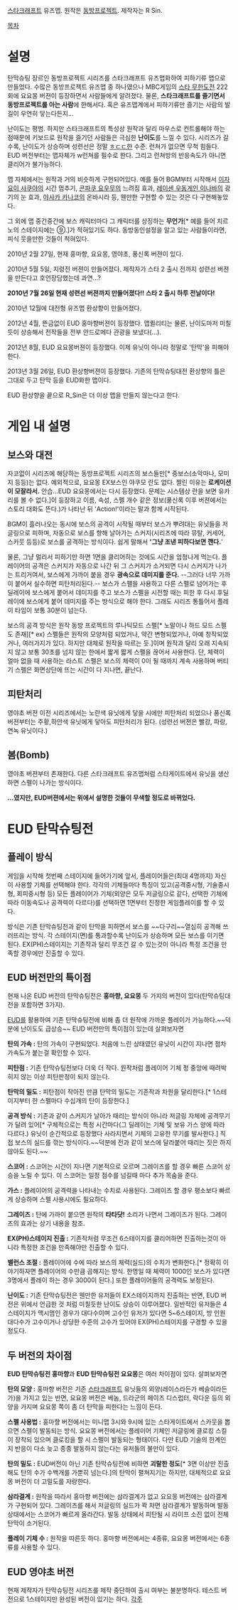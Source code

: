 [[스타크래프트]] 유즈맵. 원작은 [[동방프로젝트]]. 제작자는 R Sin.

[[목차]]
= 설명 =
탄막슈팅 장르인 동방프로젝트 시리즈를 스타크래프트 유즈맵화하여 피하기류 맵으로 만들었다. 수많은 동방프로젝트 유즈맵 중 하나였으나 MBC게임의 [[스타 무한도전]] 222회에 요요몽 버젼이 등장하면서 사람들에게 알려졌다. 물론, '''스타크래프트를 즐기면서 동방프로젝트를 아는 사람'''에 한해서다. 혹은 유즈맵계에서 피하기류만 즐기는 사람의 발길이 우연히 닿는다든지...

난이도는 평범. 하지만 스타크래프트의 특성상 원작과 달리 마우스로 컨트롤해야 하는 점때문에 키보드로 원작을 즐기던 사람들은 극심한 '''난이도'''를 느낄 수 있다. 시리즈가 갈 수록, 난이도가 상승하며 성련선은 정말 [[ㅎㄷㄷ]]한 수준. 런쳐가 없으면 무척 힘들다. EUD 버전부터는 맵자체가 w런쳐를 필수로 한다. 그리고 런쳐방의 반응속도가 아니면 클리어가 불가능하다.

맵 자체에서는 원작과 거의 비슷하게 구현되어있다. 예를 들어 BGM부터 시작해서 [[이자요이 사쿠야]]의 시간 멈추기, [[콘파쿠 요우무]]의 느려짐 효과, [[레이센 우동게인 이나바]]의 광기의 눈 효과, [[야사카 카나코]]의 온바시라 등, 웬만한 구현할 수 있는 것은 다 구현해놓았다.

그 외에 맵 중간중간에 보스 캐릭터마다 그 캐릭터를 상징하는 '''무언가'''[* 예를 들어 치르노의 스테이지에는 ⑨.]가 적혀있기도 하다. 동방동인설정을 알고 있는 사람들이라면, 피식 웃을만한 것들이 적혀있다.

2010년 2월 27일, 현재 홍마향, 요요몽, 영야초, 풍신록 버젼이 있다.
 
2010년 5월 5일, 지령전 버젼이 만들어졌다. 제작자가 스타 2 출시 전까지 성련선 버젼을 만든다고 호언장담했는데 과연...?

'''2010년 7월 26일 현재 성련선 버젼까지 만들어졌다!! 스타 2 출시 하루 전날이다!'''

2010년 12월에 대전형 유즈맵 환상향이 만들어졌다.

2012년 4월, 뜬금없이 EUD 홍마향버젼이 등장했다. 맵퀼리티는 물론, 난이도마저 미칠듯이 상승해서 전작들을 전부 안드로메다 관광을 보냈다(...).

2012년 8월, EUD 요요몽버젼이 등장했다. 이제 유닛이 아니라 정말로 '탄막'을 피해야 한다.

2013년 3월 26일, EUD 환상향버젼이 등장했다. 기존의 탄막슈팅대전 환상향의 틀은 그대로 두고 탄막 등을 EUD화한 맵이다.

EUD 환상향을 끝으로 R_Sin은 더 이상 맵을 만들지 않는다고 한다.

= 게임 내 설명 =
== 보스와 대전 ==
자코없이 시리즈에 해당하는 동방프로젝트 시리즈의 보스들만[* 중보스(소악마나, 모미지 등등)는 없다. 예외적으로, 요요몽 EX보스인 야쿠모 란도 없다. 짤린 이유는 '''로케이션이 모잘라서.''' 안습...EUD 요요몽에서는 다시 등장했다. 문제는 시스템상 란을 보면 유카리를 볼 수 없다.]이 등장하고 이름, 속성, 스펠 개수 같은 정보(풍신록 이후 버젼에서는 스토리 대화도 뜬다.)가 나타난 뒤 'Action!'이라는 말과 함께 시작된다.

BGM이 흘러나오는 동시에 보스의 공격이 시작될 때부터 보스가 뿌려대는 유닛들을 저글링으로 피하며, 자동으로 보스를 향해 날아가는 스커지(시리즈에 따라 뮤탈, 커세어, 스카웃 등등)로 보스를 공격하는 방식이다. 쉽게 말해서 ''''그냥 조낸 피하다보면 깬다.''''

물론, 그냥 멀리서 피하기만 하면 1면을 클리어하는 것에도 시간을 엄청나게 먹는다.
플레이어의 공격은 스커지가 자동으로 나간 뒤 그 스커지가 소거되면 다시 스커지가 나가는 트리거여서, 보스에게 가까이 붙을 경우 '''광속으로 데미지를 준다.''' --그러다 너무 가까이 붙어서 실수하면 피탄처리된다.-- 보스가 스펠을 사용하고 다른 스펠로 넘어가는 후딜레이에 보스에게 붙어서 데미지를 주고 보스가 스펠을 시전할 때는 피한 후 다시 후딜레이에 보스에게 붙어 데미지를 주는 방식으로 해야 한다. 그래도 시리즈 통틀어서 플레이 타임이 보통 30분이 넘는다.

보스의 공격 방식은 원작 동방 프로젝트의 루나틱모드 스펠[* 노말이나 하드 모드 스펠도 존재][* ex) 스펠들은 원작의 모양처럼 되었거나, 약간 변형되었거나, 아예 창작되었거나, 여러가지가 있다. 하지만 대체로 원작을 따르는 듯.]이며 원작과 달리 오래 지속되지 않고 보통 30초를 넘지 않는 한에서 짧게 짧게 스펠을 끊어서 사용한다. 단, 체력이 얼마 없을 때 사용하는 라스트 스펠은 보스의 체력이 0이 될 때까지 계속 사용하며 버티기 스펠은 화면상단에 뜨는 시간이 다 지나면, 끝난다. 

== 피탄처리 ==
영야초 버젼 이전 시리즈에서는 노란색 유닛에게 닿을 시에만 피탄처리 되었으나 풍신록 버젼부터는 주황,하얀색 유닛에게 닿아도 피탄처리가 된다. 
(성련선 버젼은 빨강, 파랑, 연녹 유닛이다.)

== 봄(Bomb) ==
영야초 버젼부터 존재한다. 다른 스타크래프트 유즈맵처럼 스타게이트에서 유닛을 생산하면 스펠이 나가는 방식이다.

'''...였지만, EUD버젼에서는 위에서 설명한 것들이 무색할 정도로 바뀌었다.'''

= EUD 탄막슈팅전 =
== 플레이 방식 ==
게임을 시작해 첫번째 스테이지에 들어가기에 앞서, 플레이어들은(최대 4명까지) 자신이 사용할 기체를 선택해야 한다. 각각의 기체들마다 특징이 있고(공격중시형, 기술중시형, 회피중시형 등) 모든 플레이어가 기체(외양은 모두 저글링으로 같다, 선택한 기체에 따라 이동속도나 공격력이 다르다)를 선택하면 1면부터 진정한 게임플레이를 할 수 있다.

방식은 기존 탄막슈팅전과 같이 탄막을 피하면서 보스를 ~~다구리~~열심히 공격해 쓰러뜨리는 방식. 각 스테이지(면)를 통과할수록 난이도가 상승하며 모든 보스를 이기면 된다. EX(PH)스테이지는 기존작과 달리 무조건 갈 수 있는것이 아니라 특정 조건을 만족할 경우에만 진출할 수 있다.

== EUD 버전만의 특이점 ==
현재 나온 EUD 버전의 탄막슈팅전은 '''홍마향, 요요몽''' 두 가지의 버전이 있다(탄막슈팅대전을 포함하면 3가지). 

[[EUD]]를 활용하여 기존 탄막슈팅전에 비해 좀 더 원작에 가까운 플레이가 가능하다.~~덕분에 난이도도 급상승~~ EUD 버전만의 특이점이 있는데 살펴보자면

'''탄의 가속 :''' 탄의 가속이 구현되었다. 처음에 느린 상태였던 유닛이 시간이 지나면 점차 가속도가 붙는걸 확인할 수 있다.

'''피탄점 :''' 기존 탄막슈팅전보다 더욱 더 작다. 원작처럼 플레이어 기체 정 중앙에 때려박히지 않는 이상 피탄판정이 되지 않는다.

'''탄막의 밀도 :''' 피탄점이 작아진 만큼 탄막의 밀도는 기존작과 차원을 달리한다.[* 1스테이지부터 한 스펠마다 수십개의 탄이 등장한다.]

'''공격 방식 :''' 기존과 같이 스커지가 날아가 때리는 방식이 아니라 저글링 자체에 공격무기가 달려 있어[* 구체적으로는 특정 시간마다(그 딜레이는 기체 및 보유 가스 양에 따라 다르다.) 유닛이 순간적으로 등장했다 사라지면서 기체의 고유한 무기를 발사한다.] 직접 보스의 실드를 깎는 방식이다.~~덕분에 전과 같이 보스에 달라붙어 때리는 짓은 하지 않아도 된다.~~

'''스코어 :''' 스코어는 시간이 지나면 기본적으로 오르며 그레이즈를 할 경우 빠른 스코어 상승을 노릴 수 있다. 이 스코어는 일정 점수를 넘길때 마다 추가 목숨을 준다.

'''가스 :''' 플레이어의 공격력을 나타내는 수치로 사용된다. 그레이즈 할 경우 평소보다 빠르게 상승하며 스펠 사용시에도 필요하다.

'''그레이즈 :''' 탄에 가까이 붙으면 원작의 '''타타닷!''' 소리가 나면서 그레이즈가 된다. 그레이즈의 효과는 상기 내용을 참조. 

'''EX(PH)스테이지 진출 :''' 기존작처럼 무조건 6스테이지를 클리어하면 진출하는것이 아니라 특정한 조건을 만족해야만 진출할 수 있다.

'''밸런스 조절 :''' 플레이어에 수에 따라 보스의 체력(실드)의 수치가 변화한다.[* 정확히 이야기하자면 플레이어의 수만큼 곱해지는 방식. 한명일 때 체력이 1000인 보스가 있다면 3명에서 플레이 하는 경우 3000이 된다.] 또한 플레이어들의 공격력도 보정된다.

'''난이도 :''' 기존 탄막슈팅전은 웬만한 유저들이 EX스테이지까지 진출하는 반면, EUD 버전은 위에서 언급한 것 처럼 미칠듯한 난이도 상승이 이루어졌다. 일반적인 유저들은 4스테이지가 맥시멈인 경우가 대다수이며 고수인 유저가 있다면 5~6스테이지, 방 인원 대다수가 고수이거나 상당한 수준의 고수가 있어야 EX(PH)스테이지를 구경할 수 있을 정도다.

== 두 버전의 차이점 ==
'''EUD 탄막슈팅전 홍마향'''과 '''EUD 탄막슈팅전 요요몽'''은 여러 차이점이 있다. 살펴보자면

'''탄의 모양 :''' 홍마향 버전은 기존 [[스타크래프트]] 유닛들의 외양(레이스라든가 베슬이라든가)을 가지고 있는 반면, 요요몽 버전은 베놈, 드라군의 페이즈 디스럽터, 락다운 등의 외양을 가지며 요요몽 쪽이 좀 더 탄막을 피한다는 느낌이 든다. 

'''스펠 사용법 :''' 홍마향 버전에서는 미니맵 3시와 9시에 있는 스타게이트에서 스카웃을 뽑으면 스펠이 발동되는 방식. 요요몽 버전에서는 플레이어 기체인 저글링에 클로킹 스킬이 장착되 있으며 클로킹을 할 시 스펠이 발동되는 형태이다. 다만 EUD 기술의 한계인지 반응이 다소 늦고 종종 발동하지 않는다는 유저들의 불만이 있다.

'''탄의 밀도 :''' EUD버전이 아닌 기존 탄막슈팅전에 비하면 '''괴랄한 정도'''[* 3면 이상만 진출해도 탄의 수가 수백개를 가뿐히 넘는다.]의 탄막이 펼쳐지기는 하지만, 대체적으로 요요몽 버전이 더 고밀도를 자랑한다.

'''삼라결계 :''' 원작을 따라서 홍마향 버전에는 삼라결계가 없고 요요몽 버전에는 삼라결계가 구현되어 있다. 그레이즈를 해서 저글링의 실드가 꽉 차면 삼라결계가 발동하며 발동 상태에서는 스코어가 빠르게 올라간다. 발동 상태에서 피탄될 시 라이프 소진 없이 전체 탄막이 소거된다.

'''플레이 기체 수 :''' 원작을 따른듯 하다. 홍마향 버전에서는 4종류, 요요몽 버전에서는 6종류를 사용할 수 있다.

== EUD 영야초 버전 ==
현재 제작자가 탄막슈팅전 시리즈를 제작 중단하여 출시 여부는 불분명하다. 테스트 버전으로 1스테이지만 완성된 버전이 있기는 하다.
[[각주]]
